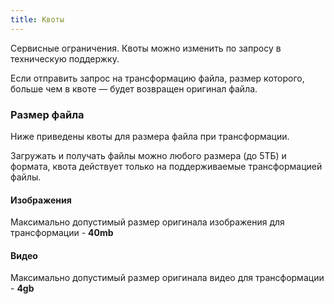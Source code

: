 ```yaml
---
title: Квоты
---
```



Сервисные ограничения. Квоты можно изменить по запросу в техническую поддержку.

Если отправить запрос на трансформацию файла, размер которого, больше чем в квоте — будет возвращен оригинал файла.

### Размер файла
Ниже приведены квоты для размера файла при трансформации.

<Aside>
  Загружать и получать файлы можно любого размера (до 5ТБ) и формата, квота действует только на поддерживаемые трансформацией файлы.
</Aside>

#### Изображения
Максимально допустимый размер оригинала изображения для трансформации - **40mb**

#### Видео
Максимально допустимый размер оригинала видео для трансформации - **4gb**

